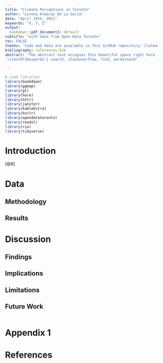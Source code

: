 ```yaml
---
title: "Climate Perceptions in Toronto"
author: "Lorena Almaraz De La Garza"
date: "April 19th, 2021"
keywords: "X, Y, Z"
output:
  bookdown::pdf_document2: default
subtitle: "with data from Open Data Toronto"
toc: FALSE
thanks: 'Code and data are available in this GitHub repository: [lalmaraz/toronto_climate_perceptions](https://github.com/lalmaraz/toronto_climate_perceptions).'
bibliography: references.bib
abstract: "The abstract text occupies this beautiful space right here. \\par
 \\textbf{Keywords:} search, stackoverflow, find, workaround" 
 
---
```


```r
# Load libraries
library(bookdown)
library(ggmap)
library(gt)
library(here)
library(httr)
library(janitor)
library(kableExtra)
library(knitr)
library(opendatatoronto)
library(readxl)
library(rio)
library(tidyverse)
```

# Introduction
[@R]

# Data

## Methodology
## Results

# Discussion

## Findings
## Implications
## Limitations
## Future Work 

```r

```

\newpage
# Appendix 1 {#appendix1}

\newpage
# References
